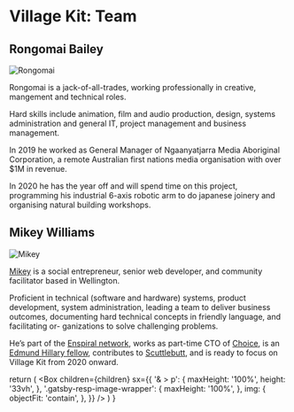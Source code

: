 
<SEO title="Team" />

# Village Kit: Team

## Rongomai Bailey

<TeamImageWrapper>

![Rongomai](../assets/rongomai.jpg)

</TeamImageWrapper>

Rongomai is a jack-of-all-trades, working professionally in creative, mangement and technical roles.

Hard skills include animation, film and audio production, design, systems administration and general IT, project management and business management.

In 2019 he worked as General Manager of Ngaanyatjarra Media Aboriginal Corporation, a remote Australian first nations media organisation with over \$1M in revenue.

In 2020 he has the year off and will spend time on this project, programming his industrial 6-axis robotic arm to do japanese joinery and organising natural building workshops.

## Mikey Williams

<TeamImageWrapper>

![Mikey](../assets/mikey.jpg)

</TeamImageWrapper>

[Mikey](https://dinosaur.is) is a social entrepreneur, senior web developer, and community facilitator based in Wellington.

Proficient in technical (software and hardware) systems, product development, system administration, leading a team to deliver business outcomes, documenting hard technical concepts in friendly language, and facilitating or- ganizations to solve challenging problems.

He’s part of the [Enspiral network](https://enspiral.com), works as part-time CTO of [Choice](https://choicetopay.com), is an [Edmund Hillary fellow](https://www.ehf.org/), contributes to [Scuttlebutt](https://scuttlebutt.nz), and is ready to focus on Village Kit from 2020 onward.

  return (
    <Box
      children={children}
      sx={{
        '& > p': {
          maxHeight: '100%',
          height: '33vh',
        },
        '.gatsby-resp-image-wrapper': {
          maxHeight: '100%',
        },
        img: {
          objectFit: 'contain',
        },
      }}
    />
  )
}
